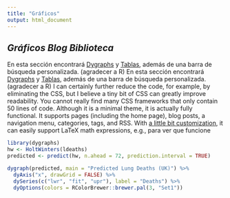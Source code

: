 ```yaml
---
title: "Gráficos"
output: html_document
---
```


## _Gráficos_  _Blog_ _Biblioteca_ 

En esta sección encontrará [Dygraphs]() y [Tablas](), además de una barra de búsqueda personalizada. (agradecer a R) En esta sección encontrará [Dygraphs]() y [Tablas](), además de una barra de búsqueda personalizada. (agradecer a R) I can certainly further reduce the code, for example, by eliminating the CSS, but I believe a tiny bit of CSS can greatly improve readability. You cannot really find many CSS frameworks that only contain 50 lines of code. Although it is a minimal theme, it is actually fully functional. It supports pages (including the home page), blog posts, a navigation menu, categories, tags, and RSS. With [a little bit customization](https://github.com/yihui/hugo-xmin/blob/master/exampleSite/layouts/partials/foot_custom.html), it can easily support LaTeX math expressions, e.g.,
para ver que funcione


<div class= "container-sm">
```r
library(dygraphs)
hw <- HoltWinters(ldeaths)
predicted <- predict(hw, n.ahead = 72, prediction.interval = TRUE)

dygraph(predicted, main = "Predicted Lung Deaths (UK)") %>%
  dyAxis("x", drawGrid = FALSE) %>%
  dySeries(c("lwr", "fit", "upr"), label = "Deaths") %>%
  dyOptions(colors = RColorBrewer::brewer.pal(3, "Set1"))
```
</div>